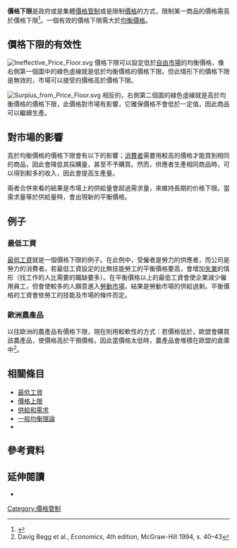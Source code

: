 '''價格下限'''是政府或是集體[[價格管制|價格管制]]或是限制[[價格|價格]]的方式，限制某一商品的價格需高於價格下限<ref>{{cite web
|url=http://dictionary.reference.com/browse/Price%20floor
|title=Price floor – Definitions from Dictionary.com
|publisher=dictionary.reference.com
|accessdate=2008-05-02
|last=
|first=
|archive-date=2014-03-17
|archive-url=https://web.archive.org/web/20140317081423/http://dictionary.reference.com/browse/Price%20floor
|dead-url=no
}}</ref>。一個有效的價格下限需大於[[經濟均衡|均衡價格]]。

==價格下限的有效性==
[[Image:Ineffective_Price_Floor.svg|thumb]]
價格下限可以設定低於[[自由市場|自由市場]]的均衡價格，像右側第一個圖中的綠色虛線就是低於均衡價格的價格下限。但此情形下的價格下限是無效的，市場可以接受的價格高於價格下限。

[[Image:Surplus_from_Price_Floor.svg|thumb]]
相反的，右側第二個圖的綠色虛線就是高於均衡價格的價格下限，此價格對市場有影響，它確保價格不會低於一定值，因此商品可以繼續生產。

==對市場的影響==
高於均衡價格的價格下限會有以下的影響；[[消費者|消費者]]需要用較高的價格才能買到相同的商品，因此會降低其採購量，甚至不予購買。然而，供應者生產相同商品時，可以得到較多的收入，因此會提高生產量。

兩者合併來看的結果是市場上的供給量會超過需求量，來維持長期的价格下限。當需求量等於供給量時，會出現新的平衡價格。

==例子==
===最低工資===
[[最低工資|最低工資]]就是一個價格下限的例子。在此例中，受僱者是勞力的供應者，而公司是勞力的消費者。若最低工資設定的比無技能勞工的平衡價格要高，會增加[[失業|失業]]的情形（找工作的人比需要的職缺要多）。在平衡價格以上的最低工資會使企業減少僱用員工，但會使較多的人願意進入[[勞動市場|勞動市場]]，結果是勞動市場的供給過剩。平衡價格的工資會依勞工的技能及市場的條件而定。

===歐洲農產品===
以往歐洲的農產品有價格下限，現在則用較軟性的方式：若價格低於{{link-en|干預價格|intervention price}}，歐盟會購買該農產品，使價格高於干預價格，因此當價格太低時，農產品會堆積在歐盟的倉庫中<ref name=begg>Davig Begg et al., ''Economics'', 4th edition, McGraw-Hill 1994, s. 40–43</ref>。

==相關條目==
{{Portal|经济学}}
* [[最低工資|最低工資]]
* [[價格上限|價格上限]]
* [[供給和需求|供給和需求]]
* [[一般均衡理論|一般均衡理論]]
* {{link-en|维持转售价格|Resale price maintenance}}

==參考資料==
{{reflist}}

==延伸閱讀==
* {{cite encyclopedia |last1=Rockoff |first1=Hugh |authorlink1= |last2= |first2= |authorlink2= |editor=[[David_R._Henderson|David R. Henderson]] (ed.) |encyclopedia=[[Concise_Encyclopedia_of_Economics|Concise Encyclopedia of Economics]] |title=Price Controls |url=http://www.econlib.org/library/Enc/PriceControls.html |year=2008 |edition=2nd |publisher=[[Library_of_Economics_and_Liberty|Library of Economics and Liberty]] |location=Indianapolis |isbn=978-0865976658 |oclc=237794267 |access-date=2014-03-17 |archive-date=2017-11-19 |archive-url=https://web.archive.org/web/20171119093010/http://www.econlib.org/library/Enc/PriceControls.html |dead-url=no }}

{{DEFAULTSORT:Price Floor}}
[[Category:價格管制|Category:價格管制]]